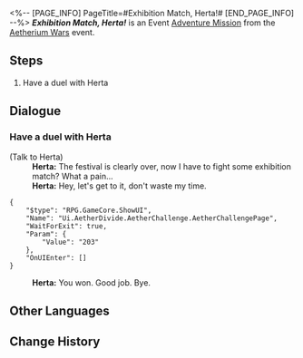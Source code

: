 <%-- [PAGE_INFO]
PageTitle=#Exhibition Match, Herta!#
[END_PAGE_INFO] --%>
{{Stub|Dialogue.}}
{{Mission Infobox
|id            = 8014143
|title         = 
|image         = <!--Mission Exhibition Match, Herta!.png-->
|type          = Adventure
|event_name    = Aetherium Wars
|chapter       = 
|requirements  = {{subst:void|<!--Unknown: {"Type":"Manual"}-->}}
|summary       = <!--official mission summary from Fate's Atlas-->
|characters    = Herta; Trailblazer
|startLocation = [[Jarilo-VI]] - [[Old Weapon Testing Ground]]
|world         = Jarilo-VI
|area          = Old Weapon Testing Ground
|prev          = 
|next          = 
|rewards       = 
}}
'''''Exhibition Match, Herta!''''' is an Event [[Adventure Mission]] from the [[Aetherium Wars]] event.

==Steps==
# Have a duel with Herta

<!--
==Gameplay Notes==

--><!--
==Trial Character==

-->
==Dialogue==
{{Stub Dialogue}}
===Have a duel with Herta{{subst:void|<!--801414301-->}}===
{{Mission Description|type=adventure|location=Old Weapon Testing Ground|The core gameplay loop behind Aetherium Wars is "dueling." Challenge different players and show your true strength!}}
{{Dialogue Start}}

;(Talk to Herta)
:'''Herta:''' The festival is clearly over, now I have to fight some exhibition match? What a pain...
:'''Herta:''' Hey, let's get to it, don't waste my time.
<pre>{
	"$type": "RPG.GameCore.ShowUI",
	"Name": "Ui.AetherDivide.AetherChallenge.AetherChallengePage",
	"WaitForExit": true,
	"Param": {
		"Value": "203"
	},
	"OnUIEnter": []
}</pre>
:'''Herta:''' You won. Good job. Bye.
{{Dialogue End}}

==Other Languages==
{{Other Languages
|en   = Exhibition Match, Herta!
|zhs  = 表演赛！黑塔
|zht  = 表演賽！黑塔
|ja   = エキシビションマッチ！ヘルタ
|ko   = 시범 경기! 헤르타
|es   = Encuentro de exhibición: Herta
|fr   = Rencontre amicale&nbsp;: Herta&nbsp;!
|ru   = Показательный матч! Герта!
|th   = แมตช์กระชับมิตร! Herta
|vi   = Giải Biểu Diễn! Herta
|de   = Schaukampf, Herta!
|id   = Pertandingan Ekshibisi, Herta!
|pt   = Batalha de Exibição, Herta!
}}

==Change History==
{{Change History|1.4}}
